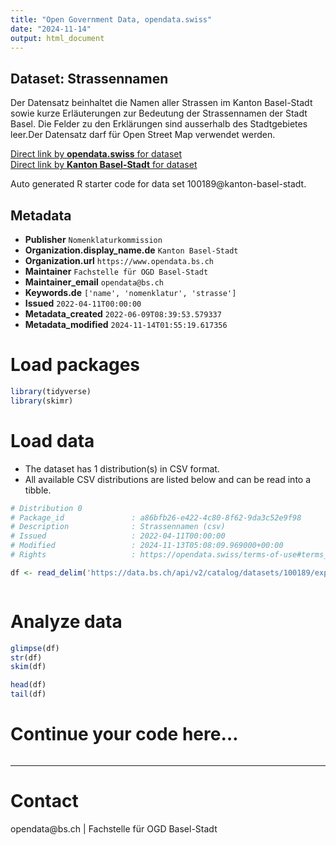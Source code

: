 ```yaml
---
title: "Open Government Data, opendata.swiss"
date: "2024-11-14"
output: html_document
---
```


## Dataset: Strassennamen

Der Datensatz beinhaltet die Namen aller Strassen im Kanton Basel-Stadt sowie kurze Erläuterungen zur Bedeutung der Strassennamen der Stadt Basel. Die Felder zu den Erklärungen sind ausserhalb des Stadtgebietes leer.Der Datensatz darf für Open Street Map verwendet werden.

[Direct link by **opendata.swiss** for dataset](https://opendata.swiss/de/dataset/strassennamen1)<br>
[Direct link by **Kanton Basel-Stadt** for dataset](https://data.bs.ch/explore/dataset/100189/)

Auto generated R starter code for data set 100189@kanton-basel-stadt.

## Metadata

- **Publisher** `Nomenklaturkommission`
- **Organization.display_name.de** `Kanton Basel-Stadt`
- **Organization.url** `https://www.opendata.bs.ch`
- **Maintainer** `Fachstelle für OGD Basel-Stadt`
- **Maintainer_email** `opendata@bs.ch`
- **Keywords.de** `['name', 'nomenklatur', 'strasse']`
- **Issued** `2022-04-11T00:00:00`
- **Metadata_created** `2022-06-09T08:39:53.579337`
- **Metadata_modified** `2024-11-14T01:55:19.617356`


# Load packages

```r

library(tidyverse)
library(skimr)

```

# Load data

-   The dataset has 1 distribution(s) in CSV format.
-   All available CSV distributions are listed below and can be read into a tibble.

```r

# Distribution 0
# Package_id               : a86bfb26-e422-4c80-8f62-9da3c52e9f98
# Description              : Strassennamen (csv)
# Issued                   : 2022-04-11T00:00:00
# Modified                 : 2024-11-13T05:08:09.969000+00:00
# Rights                   : https://opendata.swiss/terms-of-use#terms_by

df <- read_delim('https://data.bs.ch/api/v2/catalog/datasets/100189/exports/csv?use_labels=true')



```

# Analyze data

```r

glimpse(df)
str(df)
skim(df)

head(df)
tail(df)

```

# Continue your code here...

```r

```

------------------------------------------------------------------------

# Contact

opendata@bs.ch | Fachstelle für OGD Basel-Stadt
